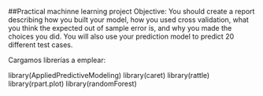 ##Practical machinne learning project
Objective:
You should create a report describing how you built your model, how you used cross validation, 
what you think the expected out of sample error is, and why you made the choices you did. 
You will also use your prediction model to predict 20 different test cases. 

Cargamos librerías a emplear:

library(AppliedPredictiveModeling)
library(caret)
library(rattle)
library(rpart.plot)
library(randomForest)

